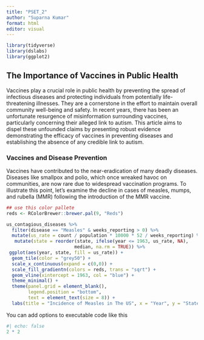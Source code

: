 ```yaml
---
title: "PSET_2"
author: "Suparna Kumar"
format: html
editor: visual
---
```


```r
library(tidyverse)
library(dslabs)
library(ggplot2)
```


## The Importance of Vaccines in Public Health

Vaccines play a crucial role in public health by preventing the spread of infectious diseases and protecting individuals from potentially life-threatening illnesses. They are a cornerstone in the effort to maintain overall community well-being and safety. In recent years, there has been an unfortunate resurgence of misinformation surrounding vaccines, particularly concerning their alleged link to autism. This article aims to dispel these unfounded claims by presenting robust evidence demonstrating the efficacy of vaccines in preventing diseases and establishing the absence of any credible link to autism.

### Vaccines and Disease Prevention

Vaccines have contributed to the near-eradication of many deadly diseases. Diseases like smallpox and polio, which once wreaked havoc on communities, are now rare due to widespread vaccination programs. To illustrate this point, let's examine the decline in cases of measles, mumps, and rubella (MMR) following the introduction of the MMR vaccine.

```r
## use this color pallete
reds <- RColorBrewer::brewer.pal(9, "Reds")

us_contagious_diseases %>%
  filter(disease == "Measles" & weeks_reporting > 0) %>%
  mutate(us_rate = count / population * 10000 * 52 / weeks_reporting) %>%
   mutate(state = reorder(state, ifelse(year <= 1963, us_rate, NA), 
                         median, na.rm = TRUE)) %>%
 ggplot(aes(year, state, fill = us_rate)) +
  geom_tile(color = "grey50") +
  scale_x_continuous(expand = c(0,0)) +
  scale_fill_gradientn(colors = reds, trans = "sqrt") +
  geom_vline(xintercept = 1963, col = "blue") +
  theme_minimal() +  
  theme(panel.grid = element_blank(), 
        legend.position = "bottom", 
        text = element_text(size = 8)) +
  labs(title = "Incidence of Measles in The US", x = "Year", y = "State")
```


You can add options to executable code like this

```r
#| echo: false
2 * 2
```

